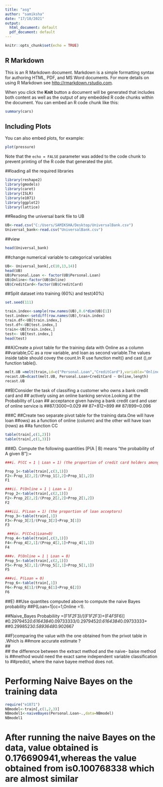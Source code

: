 ---
title: "asg"
author: "samiksha"
date: "17/10/2021"
output:
  html_document: default
  pdf_document: default
---

```{r setup, include=FALSE}
knitr::opts_chunk$set(echo = TRUE)
```

## R Markdown

This is an R Markdown document. Markdown is a simple formatting syntax for authoring HTML, PDF, and MS Word documents. For more details on using R Markdown see <http://rmarkdown.rstudio.com>.

When you click the **Knit** button a document will be generated that includes both content as well as the output of any embedded R code chunks within the document. You can embed an R code chunk like this:

```{r cars}
summary(cars)
```

## Including Plots

You can also embed plots, for example:

```{r pressure, echo=FALSE}
plot(pressure)
```

Note that the `echo = FALSE` parameter was added to the code chunk to prevent printing of the R code that generated the plot.



##loading all the required libraries 
```{r loading packages}
library(reshape2)
library(gmodels)
library(caret)
library(ISLR)
library(e1071)
library(ggplot2)
library(lattice)
```

##Reading the universal bank file to UB
```{r reading Ub}

UB<-read.csv("C:/Users/SAMIKSHA/Desktop/UniversalBank.csv")
Universal_bank<-read.csv("UniversalBank.csv")

```

##view
```{r  summary UB}

head(Universal_bank)

```

##change numerical variable to categorical variables
```{r changing value}
UB<- Universal_bank[,c(10,13,14)]
head(UB)
UB$Personal.Loan <- factor(UB$Personal.Loan)
UB$Online<-factor(UB$Online)
UB$CreditCard<-factor(UB$CreditCard)
```

##Split dataset into training (60%) and test(40%)
```{r}
set.seed(111)

train.index<-sample(row.names(UB),0.6*dim(UB)[1])
test.index<-setdiff(row.names(UB),train.index)
train.df<-UB[train.index,]
test.df<-UB[test.index,]
train<-UB[train.index,]
test<- UB[test.index,]
head(test)
```


##A)Create a pivot table for the training data with Online as a column ##variable,CC as a row variable, and loan as second variable.The values inside table should covey the count.In R use function melt() and cast (),or function table().


```{r}


melt.UB =melt(train,id=c("Personal.Loan","CreditCard"),variable="Online")
recast.UB=dcast(melt.UB, Personal.Loan+CreditCard ~ Online,length)
recast.UB

```
##B)Consider the task of classifing a customer who owns a bank credit card and ## actively using an online banking service.Looking at the Probability of Loan 
## acceptance given having a bank credit card and user of online service is
##87/3000=0.029
## 87+812=899
## 87/899=0.096

###C
##Create two separate pivot table for the training data.One will have loan ##ows) as a function of online (column) and the other will have loan (rows) as  ##a function CC

```{r}

table(train[,c(1,2)])
table(train[,c(1,3)])
```



###D. Compute the following quantities [P(A | B) means “the probability of A given B”]:=
```{r}
###i. P(CC = 1 | Loan = 1) (the proportion of credit card holders among the loan acceptors)

Prop_1<-table(train[,c(3,1)])
F2<-Prop_1[2,2]/(Prop_1[2,2]+Prop_1[1,2])
F1
```

```{r}
###ii. P(Online = 1 | Loan = 1)
Prop_2<-table(train[,c(2,1)])
F2<-Prop_2[2,2]/(Prop_2[2,2]+Prop_2[1,2])
F2

```

```{r}
###iii. P(Loan = 1) (the proportion of loan acceptors)
Prop_3<-table(train[,1])
F3<-Prop_3[2]/(Prop_3[2]+Prop_3[1])
F3

```

```{r}

 ###iv. P(CC=1|Loan=0)
Prop_4<-table(train[,c(3,1)])
F4<-Prop_4[2,1]/(Prop_4[2,1]+Prop_4[1,1])
F4

```

```{r}
###v. P(Online = 1 | Loan = 0)
Prop_5<-table(train[,c(2,1)])
F5<-Prop_5[2,1]/(Prop_5[2,1]+Prop_5[1,1])
F5

```


```{r}
###vi. P(Loan = 0)
Prop_6<-table(train[,1])
F6<-Prop_6[1]/(Prop_6[1]+Prop_6[2])
F6

```

##E)
##Use quantites computed above to compute the naive Bayes probability ##P(Loan=1|cc=1,Online =1).


##Naive_Bayes Probabiliity =(F1*F2*F3)/[(F1*F2*F3)+(F4*F5*F6)]
#0.2979452*0.6164384*0.09733333/0.2979452*0.6164384*0.09733333+
##0.2998523*0.5893648*0.902667


##F)comparing the value with the one obtained from the privot table in .Which is ##more accurate estimate ?  
##      
## the difference between the extract method and the naive- baise method  is 
##method would need the exact same independent variable classification  to 
##predict, where the naive bayee method does not.

# Performing Naive Bayes on the training data
```{r}
require("e1071")
NBmodel<-train[,c(1,2,3)]
NBmodel1<-naiveBayes(Personal.Loan~.,data=NBmodel)
NBmodel1
```
# After running the naive Bayes on the data, value obtained is 0.176690941,whereas the value obtained from is0.100768338 which are  almost similar 